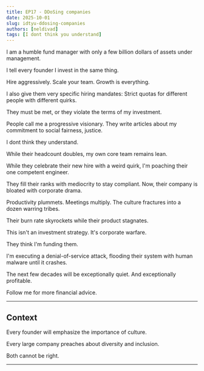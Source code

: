 ```yaml
---
title: EP17 - DDoSing companies
date: 2025-10-01
slug: idtyu-ddosing-companies
authors: [neldivad]
tags: [I dont think you understand]
---
```


I am a humble fund manager with only a few billion dollars of assets under management. 

I tell every founder I invest in the same thing.

Hire aggressively. Scale your team. Growth is everything.

I also give them very specific hiring mandates: Strict quotas for different people with different quirks.

They must be met, or they violate the terms of my investment.

People call me a progressive visionary. They write articles about my commitment to social fairness, justice.

I dont think they understand. 

<!--truncate-->

While their headcount doubles, my own core team remains lean.

While they celebrate their new hire with a weird quirk, I'm poaching their one competent engineer.

They fill their ranks with mediocrity to stay compliant. Now, their company is bloated with corporate drama. 

Productivity plummets. Meetings multiply. The culture fractures into a dozen warring tribes.

Their burn rate skyrockets while their product stagnates.

This isn't an investment strategy. It's corporate warfare.

They think I'm funding them.

I'm executing a denial-of-service attack, flooding their system with human malware until it crashes.

The next few decades will be exceptionally quiet. And exceptionally profitable. 

Follow me for more financial advice.

---
## Context
Every founder will emphasize the importance of culture. 

Every large company preaches about diversity and inclusion. 

Both cannot be right. 

---
